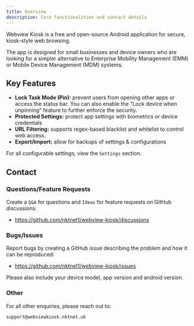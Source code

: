 ```yaml
---
title: Overview
description: Core functionalities and contact details
---
```


Webview Kiosk is a free and open-source Android application for secure,
kiosk-style web browsing.

The app is designed for small businesses and device owners who are looking for
a simpler alternative to Enterprise Mobility Management (EMM) or Mobile Device
Management (MDM) systems.

## Key Features

- **Lock Task Mode (Pin):** prevent users from opening other apps or access the
  status bar. You can also enable the "Lock device when unpinning" feature to
  further enforce the security.
- **Protected Settings:** protect app settings with biometrics or device credentials
- **URL Filtering:** supports regex-based blacklist and whitelist to control web access.
- **Export/Import:** allow for backups of settings & configurations

For all configurable settings, view the `Settings` section.

## Contact

### Questions/Feature Requests

Create a `Q&A` for questions and `Ideas` for feature requests on GitHub discussions:

- https://github.com/nktnet1/webview-kiosk/discussions

### Bugs/Issues

Report bugs by creating a GitHub issue describing the problem and how it can be reproduced:

- https://github.com/nktnet1/webview-kiosk/issues

Please also include your device model, app version and android version.

### Other

For all other enquiries, please reach out to:

```
support@webviewkiosk.nktnet.uk
```

